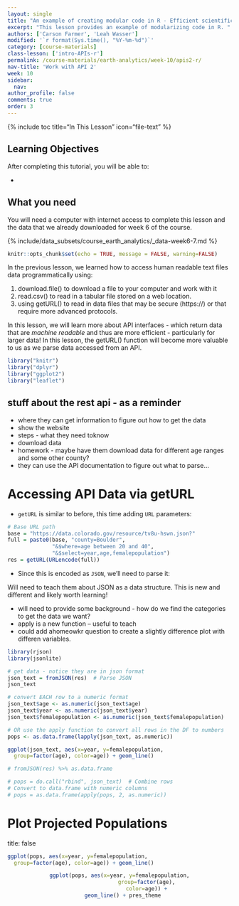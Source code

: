 ```yaml
---
layout: single
title: "An example of creating modular code in R - Efficient scientific programming"
excerpt: "This lesson provides an example of modularizing code in R. "
authors: ['Carson Farmer', 'Leah Wasser']
modified: '`r format(Sys.time(), "%Y-%m-%d")`'
category: [course-materials]
class-lesson: ['intro-APIs-r']
permalink: /course-materials/earth-analytics/week-10/apis2-r/
nav-title: 'Work with API 2'
week: 10
sidebar:
  nav:
author_profile: false
comments: true
order: 3
---
```


{% include toc title="In This Lesson" icon="file-text" %}

<div class='notice--success' markdown="1">

## <i class="fa fa-graduation-cap" aria-hidden="true"></i> Learning Objectives

After completing this tutorial, you will be able to:

*

## <i class="fa fa-check-square-o fa-2" aria-hidden="true"></i> What you need

You will need a computer with internet access to complete this lesson and the
data that we already downloaded for week 6 of the course.

{% include/data_subsets/course_earth_analytics/_data-week6-7.md %}
</div>

```r
knitr::opts_chunk$set(echo = TRUE, message = FALSE, warning=FALSE)

```

In the previous lesson, we learned how to access human readable text files data 
programmatically using:

1. download.file() to download a file to your computer and work with it
1. read.csv() to read in a tabular file stored on a web location. 
1. using getURL() to read in data files that may be secure (https://) or that require more advanced protocols.

In this lesson, we will learn more about API interfaces - which return data that 
are *machine readable* and thus are more efficient - particularly for larger 
data!  In this lesson, the getURL() function will become more valuable to us 
as we parse data accessed from an API. 

```r
library("knitr")
library("dplyr")
library("ggplot2")
library("leaflet")
```


## stuff about the rest api - as a reminder 
* where they can get information to figure out how to get the data
* show the website
* steps - what they need toknow
* download data
* homework - maybe have them download data for different age ranges and some other county?
* they can use the API documentation to figure out what to parse... 


Accessing API Data via getURL
========================================================

- `getURL` is similar to before, this time adding `URL` parameters:

```r
# Base URL path
base = "https://data.colorado.gov/resource/tv8u-hswn.json?"
full = paste0(base, "county=Boulder",
              "&$where=age between 20 and 40",
              "&$select=year,age,femalepopulation")
res = getURL(URLencode(full))
```
- Since this is encoded as `JSON`, we'll need to parse it:

Will need to teach them about JSON as a data structure. This is new and different
and likely worth learning! 

* will need to provide some background - how do we find the categories to get the data we want?
* apply is a new function -- useful to teach
* could add ahomeowkr question to create a slightly difference plot with differen variables.

```r
library(rjson)
library(jsonlite)

# get data - notice they are in json format
json_text = fromJSON(res)  # Parse JSON
json_text

# convert EACH row to a numeric format
json_text$age <- as.numeric(json_text$age)
json_text$year <- as.numeric(json_text$year)
json_text$femalepopulation <- as.numeric(json_text$femalepopulation)

# OR use the apply function to convert all rows in the DF to numbers
pops <- as.data.frame(lapply(json_text, as.numeric))

ggplot(json_text, aes(x=year, y=femalepopulation,
  group=factor(age), color=age)) + geom_line()

# fromJSON(res) %>% as.data.frame

# pops = do.call("rbind", json_text)  # Combine rows
# Convert to data.frame with numeric columns
# pops = as.data.frame(apply(pops, 2, as.numeric))
```

Plot Projected Populations
========================================================
title: false

```r
ggplot(pops, aes(x=year, y=femalepopulation,
  group=factor(age), color=age)) + geom_line()
```

<center>
```r
ggplot(pops, aes(x=year, y=femalepopulation,
                 group=factor(age),
                 color=age)) +
  geom_line() + pres_theme
```
</center>
